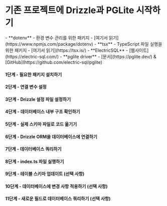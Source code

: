 

<Breadcrumbs/>

# 기존 프로젝트에 Drizzle과 PGLite 시작하기

<Prerequisites>
  - **dotenv** - 환경 변수 관리를 위한 패키지 - [여기서 읽기](https://www.npmjs.com/package/dotenv)
  - **tsx** - TypeScript 파일 실행을 위한 패키지 - [여기서 읽기](https://tsx.is/)
  - **ElectricSQL** - [웹사이트](https://electric-sql.com/)
  - **pglite driver** - [문서](https://pglite.dev/) & [GitHub](https://github.com/electric-sql/pglite)
</Prerequisites>

<FileStructure/>



#### 1단계 - 필요한 패키지 설치하기


<InstallPackages lib='@electric-sql/pglite' />





#### 2단계 - 연결 변수 설정


<SetupEnv env_variable='DATABASE_URL' />





#### 3단계 - Drizzle 설정 파일 설정하기


<SetupConfig dialect='postgresql' env_variable='DATABASE_URL'/>





#### 4단계 - 데이터베이스 내부 구조 확인하기

<IntrospectPostgreSQL/>



#### 5단계 - 실제 스키마 파일로 코드 옮기기

<TransferCode/>


#### 6단계 - Drizzle ORM을 데이터베이스에 연결하기

<ConnectPgLite/>


#### 7단계 - 데이터베이스 쿼리하기


<QueryDatabase dialect='pglite' env_variable='DATABASE_URL'/>




#### 8단계 - index.ts 파일 실행하기

<RunFile/>



#### 9단계 - 테이블 스키마 업데이트 (선택 사항)

<UpdateSchema/>


#### 10단계 - 데이터베이스에 변경 사항 적용하기 (선택 사항)

<ApplyChanges />



#### 11단계 - 새로운 필드로 데이터베이스 쿼리하기 (선택 사항)


<QueryDatabaseUpdated dialect='pglite' env_variable='DATABASE_URL' />





